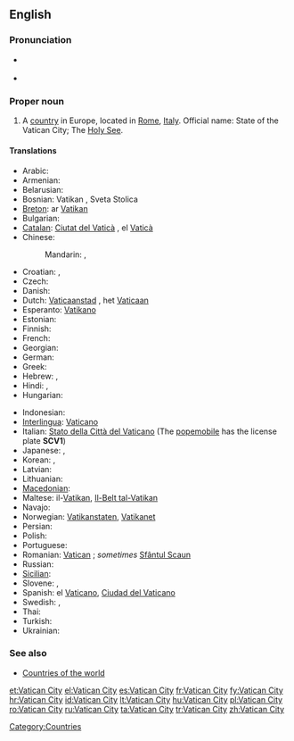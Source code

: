 {{wikipedia}}
==English==

===Pronunciation===
* {{a|UK|US}} {{IPA|/ˈvæ.tɪ.kən ˈsɪt.i/}}
* {{audio|en-us-Vatican City.ogg|Audio (US)}}

===Proper noun===
{{en-proper noun|sg=[[Vatican]] [[city|City]]}}

# A [[country]] in Europe, located in [[Rome]], [[Italy]]. Official name: State of the Vatican City; The [[Holy See]].

====Translations====
{{trans-top|State of the Vatican City}}
* Arabic: {{t|ar|الفاتيكان|m|tr=al-fatikaan}}
* Armenian: {{t-|hy|Վատիկան|tr=Vatikan}}
* Belarusian: {{t|be|Ватыкан|m|tr=Vatykán|sc=Cyrl}}
* Bosnian: Vatikan {{m}}, Sveta Stolica {{f}}
* [[Breton]]: ar [[Vatikan]]
* Bulgarian: {{t+|bg|Ватикана}}
* [[Catalan]]: [[Ciutat del Vaticà]] {{f}}, el [[Vaticà]] {{m}}
* Chinese:
*: Mandarin: {{t-|cmn|梵蒂岡|sc=Hani}}, {{t-|cmn|梵蒂冈|m|tr=Fàndìgāng|sc=Hani}}
* Croatian: {{t+|hr|Vatikan|m}}, {{t-|hr|Sveta Stolica|f}}
* Czech: {{t+|cs|Vatikán|m}}
* Danish: {{t-|da|Vatikanstaten}}
* Dutch: [[Vaticaanstad]] {{f}}, het [[Vaticaan]] {{n}}
* Esperanto: [[Vatikano]]
* Estonian: {{t-|et|Vatikan}}
* Finnish: {{t-|fi|Vatikaani}}
* French: {{t+|fr|Vatican|m}}
* Georgian: {{t|ka|ვატიკანი|tr=Vatikani|sc=Geor|xs=Georgian}}
* German: {{t+|de|Vatikanstadt}}
* Greek: {{t+|el|Βατικανό|n}}
* Hebrew: {{t|he|קריית הוותיקן|tr=Qiryat Ha-Vatikan|sc=Hebr}}, {{t|he|הוותיקן|tr=Ha-Vatikan|sc=Hebr}}
* Hindi: {{t|hi|वेटिकन सिटी|tr=vēṭikan siṭī|sc=Deva}}, {{t|hi|वेटिकन|tr=vēṭikan|sc=Deva}}
* Hungarian: {{t+|hu|Vatikán}}
{{trans-mid}}
* Indonesian: {{t-|id|Vatikan|xs=Indonesian}}
* [[Interlingua]]: [[Vaticano]]
* Italian: [[Stato della Città del Vaticano]] (The [[popemobile]] has the license plate '''SCV1''')
* Japanese: {{t+|ja|バチカン|tr=Bachikan}}, {{t|ja|法王庁|tr=ほうおうちょう, Hōōchō}}
* Korean: {{t|ko|바티칸 시티|tr=Batikan siti|sc=Kore}}, {{t|ko|바티칸|tr=Batikan|sc=Kore}}
* Latvian: {{t+|lv|Vatikāns|xs=Latvian}}
* Lithuanian: {{t+|lt|Vatikanas|xs=Lithuanian}}
* [[Macedonian]]: {{t+|mk|Ватикан|m|tr=Vátikan}}
* Maltese: il-[[Vatikan]], [[Il-Belt tal-Vatikan]]
* Navajo: {{tø|nv|Bádikin Sídii}}
* Norwegian: [[Vatikanstaten]], [[Vatikanet]]
* Persian: {{t|fa|واتیکان|tr=vâtikâan|sc=fa-Arab}}
* Polish: {{t+|pl|Watykan}}
* Portuguese: {{t+|pt|Vaticano}}
* Romanian: [[Vatican]] {{n}}; ''sometimes'' [[Sfântul Scaun]] {{n}}
* Russian: {{t+|ru|Ватикан|m|tr=Vatikán}}
* [[Sicilian]]: {{t-|scn|Cità dû Vaticanu|f|xs=Sicilian}}
* Slovene: {{t+|sl|Vatikan|m}}, {{t+|sl|Sveti sedež|m}}
* Spanish: el [[Vaticano]], [[Ciudad del Vaticano]]
* Swedish: {{t+|sv|Vatikanstaten}}, {{t-|sv|Vatikanen}}
* Thai: {{t|th|วาติกัน|tr=waa-dtì-gan|sc=Thai}}
* Turkish: {{t+|tr|Vatikan}}
* Ukrainian: {{t|uk|Ватикан|m|tr=Vatykán|sc=Cyrl}}
{{trans-bottom}}

===See also===
* [[Appendix:Countries of the world|Countries of the world]]

[[Category:Countries]]

[[et:Vatican City]]
[[el:Vatican City]]
[[es:Vatican City]]
[[fr:Vatican City]]
[[fy:Vatican City]]
[[hr:Vatican City]]
[[id:Vatican City]]
[[lt:Vatican City]]
[[hu:Vatican City]]
[[pl:Vatican City]]
[[ro:Vatican City]]
[[ru:Vatican City]]
[[ta:Vatican City]]
[[tr:Vatican City]]
[[zh:Vatican City]]